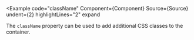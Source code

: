 
<Example
  code="className"
  Component={Component}
  Source={Source}
  undent={2}
  highlightLines="2"
  expand
>
  The `className` property can be used to add additional CSS classes to the
  container.
</Example>
